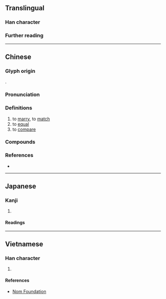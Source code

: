{{character info}}
==Translingual==

===Han character===
{{Han char|rn=38|rad=女|as=10|sn=13|four=46411|canj=VHWP|ids=⿰女𣬉}}

===Further reading===
{{Han ref|kx=0268.030|dkj=06571|dj=0535.260|hdz=21072.070|uh=5AB2}}

----

==Chinese==
{{zh-forms|alt=嫓-ancient}}

===Glyph origin===
{{Han etym}}
{{Han compound|女|𣬉|c1=s|c2=p|ls=psc|t1=woman}}.

===Pronunciation===
{{zh-pron
|m=pì
|c=bei2,pei3
|mc=y
|oc=y
|cat=v
}}

===Definitions===
{{head|zh|Han character}}

# to [[marry]], to [[match]]
# to [[equal]]
# to [[compare]]

===Compounds===
{{zh-der|媲美|媲偶|像媲美}}

===References===
* {{R:yue:Hanzi}}

----

==Japanese==

===Kanji===
{{ja-kanji|grade=|rs=女10}}

# {{rfdef|ja|sort=女10}}

====Readings====
{{ja-readings
|on=へい, ひ, び
|kun=つれあい
}}

----

==Vietnamese==

===Han character===
{{vi-readings|rs=女10|reading=tỉ}}

# {{rfdef|vi|sort=女10}}

====References====
* [http://nomfoundation.org/common/nom_details.php?codepoint=5ab2 Nom Foundation]